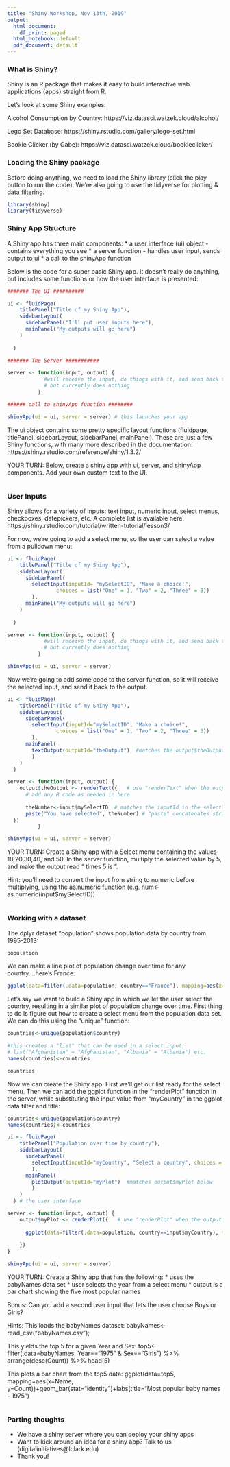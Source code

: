 ```yaml
---
title: "Shiny Workshop, Nov 13th, 2019"
output:
  html_document:
    df_print: paged
  html_notebook: default
  pdf_document: default
---
```



### What is Shiny?

Shiny is an R package that makes it easy to build interactive web applications (apps) straight from R.

Let's look at some Shiny examples:

Alcohol Consumption by Country: https://viz.datasci.watzek.cloud/alcohol/

Lego Set Database: https://shiny.rstudio.com/gallery/lego-set.html

Bookie Clicker (by Gabe): https://viz.datasci.watzek.cloud/bookieclicker/


### Loading the Shiny package

Before doing anything, we need to load the Shiny library (click the play button to run the code). We're also going to use the tidyverse for plotting & data filtering.
```r
library(shiny)
library(tidyverse)
```


### Shiny App Structure

A Shiny app has three main components:
* a user interface (ui) object - contains everything you see
* a server function - handles user input, sends output to ui
* a call to the shinyApp function

Below is the code for a super basic Shiny app. It doesn't really do anything, but includes some functions or how the user interface is presented:
```r

####### The UI ##########

ui <- fluidPage(
    titlePanel("Title of my Shiny App"),
    sidebarLayout(
      sidebarPanel("I'll put user inputs here"),
      mainPanel("My outputs will go here")
    )
  
  ) 

####### The Server ###########

server <- function(input, output) {
            #will receive the input, do things with it, and send back to ui 
            # but currently does nothing
          }

###### call to shinyApp function ########

shinyApp(ui = ui, server = server) # this launches your app
```

The ui object contains some pretty specific layout functions (fluidpage, titlePanel, sidebarLayout, sidebarPanel, mainPanel). These are just a few Shiny functions, with many more described in the documentation: https://shiny.rstudio.com/reference/shiny/1.3.2/

YOUR TURN:
Below, create a shiny app with  ui, server, and shinyApp components. Add your own custom text to the UI.
```r


```


### User Inputs

Shiny allows for a variety of inputs: text input, numeric input, select menus, checkboxes, datepickers, etc. A complete list is available here: https://shiny.rstudio.com/tutorial/written-tutorial/lesson3/

For now, we're going to add a select menu, so the user can select a value from a pulldown menu:

```r
ui <- fluidPage(
    titlePanel("Title of my Shiny App"),
    sidebarLayout(
      sidebarPanel(
        selectInput(inputId= "mySelectID", "Make a choice!", 
                choices = list("One" = 1, "Two" = 2, "Three" = 3)) 
        ),
      mainPanel("My outputs will go here")
    )
  
  ) 

server <- function(input, output) {
            #will receive the input, do things with it, and send back to ui 
            # but currently does nothing
          }

shinyApp(ui = ui, server = server) 


```

Now we're going to add some code to the server function, so it will receive the selected input, and send it back to the output.

```r
ui <- fluidPage(
    titlePanel("Title of my Shiny App"),
    sidebarLayout(
      sidebarPanel(
        selectInput(inputId="mySelectID", "Make a choice!", 
                choices = list("One" = 1, "Two" = 2, "Three" = 3)) 
        ),
      mainPanel(
        textOutput(outputId="theOutput")  #matches the output$theOutput below 
        )
    )
  ) 

server <- function(input, output) {
    output$theOutput <- renderText({   # use "renderText" when the output is text!
      # add any R code as needed in here
      
      theNumber<-input$mySelectID  # matches the inputId in the selectInput function
      paste("You have selected", theNumber) # "paste" concatenates strings  
  })
          }

shinyApp(ui = ui, server = server) 


```

YOUR TURN:
Create a Shiny app with a Select menu containing the values 10,20,30,40, and 50. In the server function, multiply the selected value by 5, and make the output read "<number selected> times 5 is <product>".

Hint: you'll need to convert the input from string to numeric before multiplying, using the as.numeric function (e.g. num<-as.numeric(input$mySelectID))

```r


```

### Working with a dataset

The dplyr dataset "population" shows population data by country from 1995-2013:  

```r
population

```

We can make a line plot of population change over time for any country....here's France:

```r
ggplot(data=filter(.data=population, country=="France"), mapping=aes(x=year, y=population))+geom_line()

```

Let's say we want to build a Shiny app in which we let the user select the country, resulting in a similar plot of population change over time. First thing to do is figure out how to create a select menu from the population data set. We can do this using the "unique" function:

```r
countries<-unique(population$country)

#this creates a "list" that can be used in a select input:
# list("Afghanistan" = "Afghanistan", "Albania" = "Albania") etc.
names(countries)<-countries

countries

```

Now we can create the Shiny app. First we'll get our list ready for the select menu. Then we can add the ggplot function in the "renderPlot" function in the server, while substituting the input value from "myCountry" in the ggplot data filter and title:


```r
countries<-unique(population$country)
names(countries)<-countries

ui <- fluidPage(
    titlePanel("Population over time by country"),
    sidebarLayout(
      sidebarPanel(
        selectInput(inputId="myCountry", "Select a country", choices = countries) 
        ),
      mainPanel(
        plotOutput(outputId="myPlot")  #matches output$myPlot below
        )
    )
  ) # the user interface

server <- function(input, output) {
    output$myPlot <- renderPlot({   # use "renderPlot" when the output is a plot!
      
      ggplot(data=filter(.data=population, country==input$myCountry), mapping=aes(x=year, y=population))+geom_line()+labs(title=paste("population of",input$myCountry, "1995-2017"))
      
    })
}

shinyApp(ui = ui, server = server) 

```


YOUR TURN:
Create a Shiny app that has the following:
* uses the babyNames data set
* user selects the year from a select menu 
* output is a bar chart showing the five most popular names

Bonus: Can you add a second user input that lets the user choose Boys or Girls?

Hints:
This loads the babyNames dataset:
babyNames<-read_csv("babyNames.csv");

This yields the top 5 for a given Year and Sex:
top5<-filter(.data=babyNames, Year=="1975" & Sex=="Girls") %>% arrange(desc(Count)) %>% head(5)

This plots a bar chart from the top5 data:
ggplot(data=top5, mapping=aes(x=Name, y=Count))+geom_bar(stat="identity")+labs(title="Most popular baby names - 1975")


```r


```


### Parting thoughts

* We have a shiny server where you can deploy your shiny apps  
* Want to kick around an idea for a shiny app? Talk to us (digitalinitiatives@lclark.edu)
* Thank you!



